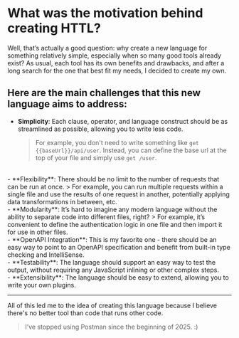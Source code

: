
# What was the motivation behind creating HTTL?
 
Well, that’s actually a good question: why create a new language for something relatively simple, especially when so many good tools already exist?
As usual, each tool has its own benefits and drawbacks, and after a long search for the one that best fit my needs, I decided to create my own.

## Here are the main challenges that this new language aims to address:

- **Simplicity**: Each clause, operator, and language construct should be as streamlined as possible, allowing you to write less code.
   > For example, you don't need to write something like `get {{baseUrl}}/api/user`. Instead, you can define the base url at the top of your file and simply use `get /user`.
<br />
- **Flexibility**: There should be no limit to the number of requests that can be run at once.
   > For example, you can run multiple requests within a single file and use the results of one request in another, potentially applying data transformations in between, etc.
<br />
- **Modularity**: It’s hard to imagine any modern language without the ability to separate code into different files, right?
   > For example, it’s convenient to define the authentication logic in one file and then import it for use in other files.
<br />
- **OpenAPI Integration**: This is my favorite one - there should be an easy way to point to an OpenAPI specification and benefit from built-in type checking and IntelliSense.
<br />
- **Testability**: The language should support an easy way to test the output, without requiring any JavaScript inlining or other complex steps.
<br />
- **Extensibility**: The language should be easy to extend, allowing you to write your own plugins.

---

All of this led me to the idea of creating this language because I believe there's no better tool than code that runs other code.


> I’ve stopped using Postman since the beginning of 2025. :)
